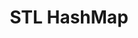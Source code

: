 ---
title: STL HashMap
tags: [Stanford,CS106L,C++,Standard C++ Programming]
toc_max_heading_level: 5
---